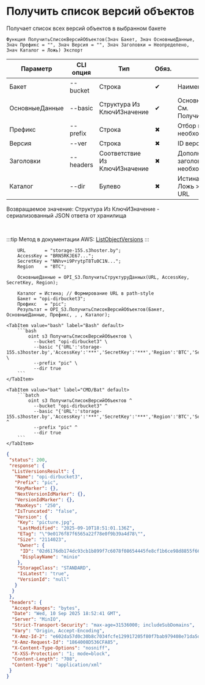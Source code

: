 ﻿---
sidebar_position: 15
description: Получить список версий объектов и другие функции для работы с S3 в Открытом пакете интеграций - бесплатной open-source библиотеке интеграций для 1С:Предприятие 8, OneScript и CLI
keywords: [1C, 1С, 1С:Предприятие, 1С:Предприятие 8.3, API, Интеграция, Сервисы, Обмен, OneScript, CLI, S3]
---


# Получить список версий объектов
 Получает список всех версий объектов в выбранном бакете



`Функция ПолучитьСписокВерсийОбъектов(Знач Бакет, Знач ОсновныеДанные, Знач Префикс = "", Знач Версия = "", Знач Заголовки = Неопределено, Знач Каталог = Ложь) Экспорт`

  | Параметр | CLI опция | Тип | Обяз. | Назначение |
  |-|-|-|-|-|
  | Бакет | --bucket | Строка | &#x2714; | Наименование бакета |
  | ОсновныеДанные | --basic | Структура Из КлючИЗначение | &#x2714; | Основные данные запроса. См. ПолучитьСтруктуруДанных |
  | Префикс | --prefix | Строка | &#x2716; | Отбор по префиксу, если необходимо |
  | Версия | --ver | Строка | &#x2716; | ID версии начала списка |
  | Заголовки | --headers | Соответствие Из КлючИЗначение | &#x2716; | Дополнительные заголовки запроса, если необходимо |
  | Каталог | --dir | Булево | &#x2716; | Истина > Path style URL, Ложь > Virtual hosted style URL |

  
  Возвращаемое значение:   Структура Из КлючИЗначение - сериализованный JSON ответа от хранилища

<br/>

:::tip
Метод в документации AWS: [ListObjectVersions](https://docs.aws.amazon.com/AmazonS3/latest/API/API_ListObjectVersions.html)
:::
<br/>



```bsl title="Пример использования для 1С:Предприятие/OneScript"
    URL       = "storage-155.s3hoster.by";
    AccessKey = "BRN5RKJE67...";
    SecretKey = "NNhv+i9PrytpT8Tu0C1N...";
    Region    = "BTC";

    ОсновныеДанные = OPI_S3.ПолучитьСтруктуруДанных(URL, AccessKey, SecretKey, Region);

    Каталог = Истина; // Формирование URL в path-style
    Бакет = "opi-dirbucket3";
    Префикс   = "pic";
    Результат = OPI_S3.ПолучитьСписокВерсийОбъектов(Бакет, ОсновныеДанные, Префикс, , , Каталог);
```
    

 <Tabs>
  
    <TabItem value="bash" label="Bash" default>
        ```bash
            oint s3 ПолучитьСписокВерсийОбъектов \
              --bucket "opi-dirbucket3" \
              --basic "{'URL':'storage-155.s3hoster.by','AccessKey':'***','SecretKey':'***','Region':'BTC','Service':'s3'}" \
              --prefix "pic" \
              --dir true
        ```
    </TabItem>
  
    <TabItem value="bat" label="CMD/Bat" default>
        ```batch
            oint s3 ПолучитьСписокВерсийОбъектов ^
              --bucket "opi-dirbucket3" ^
              --basic "{'URL':'storage-155.s3hoster.by','AccessKey':'***','SecretKey':'***','Region':'BTC','Service':'s3'}" ^
              --prefix "pic" ^
              --dir true
        ```
    </TabItem>
</Tabs>


```json title="Результат"
{
 "status": 200,
 "response": {
  "ListVersionsResult": {
   "Name": "opi-dirbucket3",
   "Prefix": "pic",
   "KeyMarker": {},
   "NextVersionIdMarker": {},
   "VersionIdMarker": {},
   "MaxKeys": "250",
   "IsTruncated": "false",
   "Version": {
    "Key": "picture.jpg",
    "LastModified": "2025-09-10T18:51:01.136Z",
    "ETag": "\"9e0176f87f6565a22f78e0f9b39a4d78\"",
    "Size": "2114023",
    "Owner": {
     "ID": "02d6176db174dc93cb1b899f7c6078f08654445fe8cf1b6ce98d8855f66bdbf4",
     "DisplayName": "minio"
    },
    "StorageClass": "STANDARD",
    "IsLatest": "true",
    "VersionId": "null"
   }
  }
 },
 "headers": {
  "Accept-Ranges": "bytes",
  "Date": "Wed, 10 Sep 2025 18:52:41 GMT",
  "Server": "MinIO",
  "Strict-Transport-Security": "max-age=31536000; includeSubDomains",
  "Vary": "Origin, Accept-Encoding",
  "X-Amz-Id-2": "e602da57d0c30b8c7034fcfe129917205f80f7bab979408e71da5d1441c85e79",
  "X-Amz-Request-Id": "1864008D536CFA85",
  "X-Content-Type-Options": "nosniff",
  "X-XSS-Protection": "1; mode=block",
  "Content-Length": "708",
  "Content-Type": "application/xml"
 }
}
```
